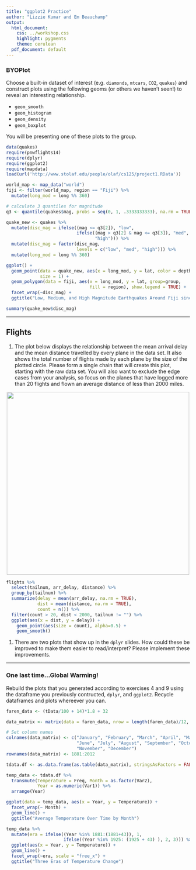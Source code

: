 ```yaml
---
title: "ggplot2 Practice"
author: "Lizzie Kumar and Em Beauchamp"
output:
  html_document:
    css: ../workshop.css
    highlight: pygments
    theme: cerulean
  pdf_document: default
---
```


### BYOPlot

Choose a built-in dataset of interest (e.g. `diamonds`, `mtcars`,
`CO2`, `quakes`) and construct plots using the following geoms (or others we 
haven't seen!) to reveal an interesting relationship.

- `geom_smooth`
- `geom_histogram`
- `geom_density`
- `geom_boxplot`

You will be presenting one of these plots to the group.


```r
data(quakes)
require(pnwflights14)
require(dplyr)
require(ggplot2)
require(mapdata)
load(url('http://www.stolaf.edu/people/olaf/cs125/project1.RData'))
```

```r
world_map <- map_data("world")
fiji <- filter(world_map, region == "Fiji") %>%
  mutate(long_mod = long %% 360)

# calculate 3 quantiles for magnitude
q3 <- quantile(quakes$mag, probs = seq(0, 1, .3333333333), na.rm = TRUE)

quake_new <- quakes %>%
  mutate(disc_mag = ifelse((mag <= q3[2]), "low",
                           ifelse((mag > q3[2] & mag <= q3[3]), "med",
                                  "high"))) %>%
  mutate(disc_mag = factor(disc_mag,
                           levels = c("low", "med", "high"))) %>%
  mutate(long_mod = long %% 360)

ggplot() +
  geom_point(data = quake_new, aes(x = long_mod, y = lat, color = depth),
             size = 1) +
  geom_polygon(data = fiji, aes(x = long_mod, y = lat, group=group,
                                fill = region), show.legend = TRUE) +
  facet_wrap(~disc_mag) +
  ggtitle("Low, Medium, and High Magnitude Earthquakes Around Fiji since 1964")

summary(quake_new$disc_mag)

```



* * *

## Flights

1. The plot below displays the relationship between the mean arrival 
delay and the mean distance travelled by every plane in the data set. 
It also shows the total number of flights made by each plane by the 
size of the plotted circle. Please form a single chain that will 
create this plot, starting with the raw data set. You will also want 
to exclude the edge cases from your analysis, so focus on the
planes that have logged more than 20 flights and flown an average
distance of less than 2000 miles.

<center>
<img src="ggplot.png" width = 500>
</center>

```r
flights %>%
  select(tailnum, arr_delay, distance) %>%
  group_by(tailnum) %>%
  summarize(delay = mean(arr_delay, na.rm = TRUE),
            dist = mean(distance, na.rm = TRUE),
            count = n()) %>%
  filter(count > 20, dist < 2000, tailnum != "") %>%
  ggplot(aes(x = dist, y = delay)) +
    geom_point(aes(size = count), alpha=0.5) +
    geom_smooth()
```


1. There are two plots that show up 
in the `dplyr` slides. How could these be improved to make them easier to read/interpret? Please implement these improvements.

* * *

### One last time...Global Warming!

Rebuild the plots that you generated according to exercises 4 and 9 using
the dataframe you previously contructed, `dplyr`, and `ggplot2`. Recycle dataframes
and plots whereever you can.

```r
faren_data <- (tData/100 + 14)*1.8 + 32

data_matrix <- matrix(data = faren_data, nrow = length(faren_data)/12, ncol = 12, byrow = TRUE)

# Set column names
colnames(data_matrix) <- c("January", "February", "March", "April", "May",
                           "June", "July", "August", "September", "October",
                           "November", "December")
rownames(data_matrix) <- 1881:2012

tdata.df <- as.data.frame(as.table(data_matrix), stringsAsFactors = FALSE)

temp_data <- tdata.df %>%
  transmute(Temperature = Freq, Month = as.factor(Var2),
            Year = as.numeric(Var1)) %>%
  arrange(Year)
```

```r
ggplot(data = temp_data, aes(x = Year, y = Temperature)) +
  facet_wrap(~ Month) +
  geom_line() +
  ggtitle("Average Temperature Over Time by Month")
```

```r
temp_data %>%
  mutate(era = ifelse((Year %in% 1881:(1881+43)), 1,
                      ifelse((Year %in% 1925: (1925 + 43) ), 2, 3))) %>%
  ggplot(aes(x = Year, y = Temperature)) +
  geom_line() +
  facet_wrap(~era, scale = "free_x") +
  ggtitle("Three Eras of Temperature Change")
                        
```



